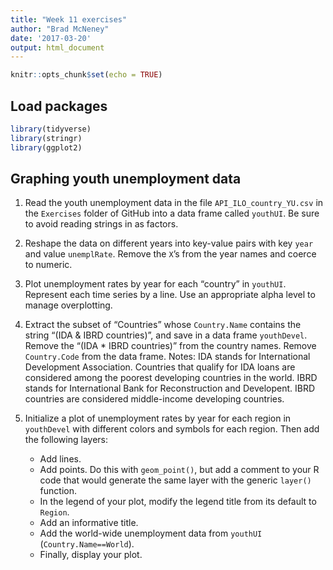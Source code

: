 ```yaml
---
title: "Week 11 exercises"
author: "Brad McNeney"
date: '2017-03-20'
output: html_document
---
```


```r
knitr::opts_chunk$set(echo = TRUE)
```

## Load packages

```r
library(tidyverse)
library(stringr)
library(ggplot2)
```

## Graphing youth unemployment data

1. Read the youth unemployment data in the file
`API_ILO_country_YU.csv` in the `Exercises` folder of GitHub
into a data frame called `youthUI`. Be sure to 
avoid reading strings in as factors.

2. Reshape the data on different years into key-value pairs 
with key `year` and value `unemplRate`. Remove the `X`'s from
the year names and coerce to numeric.

3. Plot unemployment rates by year 
for each "country" in `youthUI`. Represent each time series
by a line. Use an appropriate alpha level to manage overplotting.


4. Extract the subset of "Countries" whose `Country.Name`
contains the string
"(IDA & IBRD countries)", and save in a data frame
`youthDevel`. Remove the "(IDA * IBRD countries)" from 
the country names. Remove `Country.Code` from the data frame.
Notes: IDA stands for International Development Association.
Countries that qualify for IDA loans are considered among
the poorest developing countries in the world. 
IBRD stands for International Bank
for Reconstruction and Developent. IBRD countries are considered
middle-income developing countries.

5. Initialize a plot of unemployment rates by year 
for each region in `youthDevel` with different colors
and symbols for each region. Then add the following layers:
    - Add lines.
    - Add points. Do this with `geom_point()`, but add
    a comment to your R code that would generate the 
    same layer with the generic `layer()` function.
    - In the legend of your plot, modify the legend title 
    from its default to `Region`.
    - Add an informative title.
    - Add the world-wide unemployment data from `youthUI` (`Country.Name==World`).
    - Finally, display your plot.
